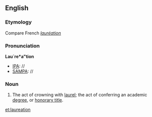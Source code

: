 ==English==

===Etymology===
Compare French ''[[lauréation]]''
===Pronunciation===
'''Lau`re*a"tion'''
* [[IPA]]: //
* [[SAMPA]]: //
===Noun===
{{head|en|noun}}

# The act of crowning with [[laurel]]; the act of conferring an academic [[degree]], or [[honorary title]].

[[et:laureation]]